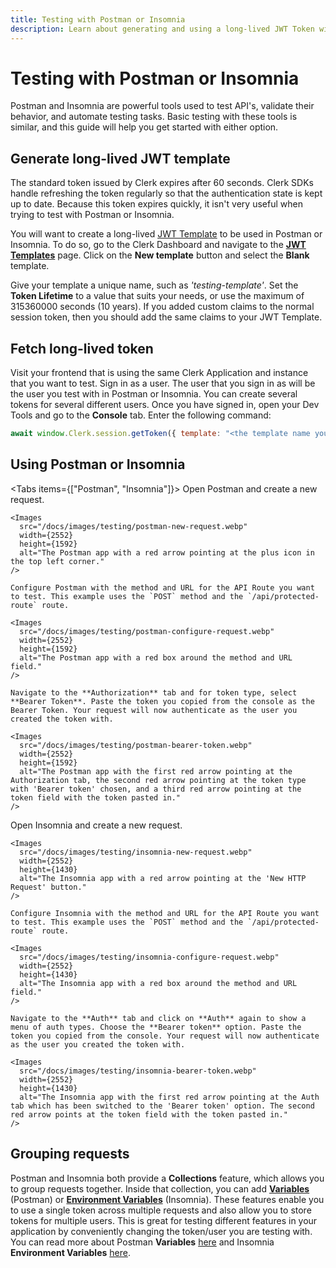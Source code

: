 ```yaml
---
title: Testing with Postman or Insomnia
description: Learn about generating and using a long-lived JWT Token with Postman or Insomnia.
---
```


# Testing with Postman or Insomnia

Postman and Insomnia are powerful tools used to test API's, validate their behavior, and automate testing tasks. Basic testing with these tools is similar, and this guide will help you get started with either option.

## Generate long-lived JWT template

The standard token issued by Clerk expires after 60 seconds. Clerk SDKs handle refreshing the token regularly so that the authentication state is kept up to date. Because this token expires quickly, it isn't very useful when trying to test with Postman or Insomnia.

You will want to create a long-lived [JWT Template](/docs/backend-requests/making/jwt-templates) to be used in Postman or Insomnia. To do so, go to the Clerk Dashboard and navigate to the **[JWT Templates](https://dashboard.clerk.com/last-active?path=jwt-templates)** page. Click on the **New template** button and select the **Blank** template.

<Images
  src="/docs/images/testing/blank-jwt-template.webp"
  width={3024}
  height={1654}
  alt="The JWT Template page in the Clerk Dashboard. The 'New template' button was clicked, in the modal that opened, the 'Blank' template is hovered over."
/>

Give your template a unique name, such as *'testing-template'*. Set the **Token Lifetime** to a value that suits your needs, or use the maximum of 315360000 seconds (10 years). If you added custom claims to the normal session token, then you should add the same claims to your JWT Template.

<Images
  src="/docs/images/testing/testing-template.webp"
  width={2492}
  height={1400}
  alt="Creating a JWT Template in the Clerk Dashboard"
/>

## Fetch long-lived token

Visit your frontend that is using the same Clerk Application and instance that you want to test. Sign in as a user. The user that you sign in as will be the user you test with in Postman or Insomnia. You can create several tokens for several different users. Once you have signed in, open your Dev Tools and go to the **Console** tab. Enter the following command:

```js
await window.Clerk.session.getToken({ template: "<the template name you chose above>" });
```

<Images
  src="/docs/images/testing/get-token-from-console.webp"
  width={1075}
  height={479}
  alt="The Dev Tools Console with the command 'await window.Clerk.session.getToken()' entered. The token is logged to the console."
/>

## Using Postman or Insomnia

<Tabs items={["Postman", "Insomnia"]}>
  <Tab>
    Open Postman and create a new request.

    <Images
      src="/docs/images/testing/postman-new-request.webp"
      width={2552}
      height={1592}
      alt="The Postman app with a red arrow pointing at the plus icon in the top left corner."
    />

    Configure Postman with the method and URL for the API Route you want to test. This example uses the `POST` method and the `/api/protected-route` route.

    <Images
      src="/docs/images/testing/postman-configure-request.webp"
      width={2552}
      height={1592}
      alt="The Postman app with a red box around the method and URL field."
    />

    Navigate to the **Authorization** tab and for token type, select **Bearer Token**. Paste the token you copied from the console as the Bearer Token. Your request will now authenticate as the user you created the token with.

    <Images
      src="/docs/images/testing/postman-bearer-token.webp"
      width={2552}
      height={1592}
      alt="The Postman app with the first red arrow pointing at the Authorization tab, the second red arrow pointing at the token type with 'Bearer token' chosen, and a third red arrow pointing at the token field with the token pasted in."
    />
  </Tab>

  <Tab>
    Open Insomnia and create a new request.

    <Images
      src="/docs/images/testing/insomnia-new-request.webp"
      width={2552}
      height={1430}
      alt="The Insomnia app with a red arrow pointing at the 'New HTTP Request' button."
    />

    Configure Insomnia with the method and URL for the API Route you want to test. This example uses the `POST` method and the `/api/protected-route` route.

    <Images
      src="/docs/images/testing/insomnia-configure-request.webp"
      width={2552}
      height={1430}
      alt="The Insomnia app with a red box around the method and URL field."
    />

    Navigate to the **Auth** tab and click on **Auth** again to show a menu of auth types. Choose the **Bearer token** option. Paste the token you copied from the console. Your request will now authenticate as the user you created the token with.

    <Images
      src="/docs/images/testing/insomnia-bearer-token.webp"
      width={2552}
      height={1430}
      alt="The Insomnia app with the first red arrow pointing at the Auth tab which has been switched to the 'Bearer token' option. The second red arrow points at the token field with the token pasted in."
    />
  </Tab>
</Tabs>

## Grouping requests

Postman and Insomnia both provide a **Collections** feature, which allows you to group requests together. Inside that collection, you can add **[Variables](https://learning.postman.com/docs/sending-requests/variables/)** (Postman) or **[Environment Variables](https://docs.insomnia.rest/insomnia/environment-variables)** (Insomnia). These features enable you to use a single token across multiple requests and also allow you to store tokens for multiple users. This is great for testing different features in your application by conveniently changing the token/user you are testing with. You can read more about Postman **Variables** [here](https://learning.postman.com/docs/sending-requests/variables/) and Insomnia **Environment Variables** [here](https://docs.insomnia.rest/insomnia/environment-variables).
